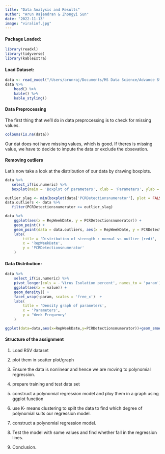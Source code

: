 ```yaml
---
title: "Data Analysis and Results"
author: "Arun Rajendran & Zhongyi Sun"
date: "2022-11-13"
image: "viralinf.jpg"
---
```


#### Package Loaded:

```r
library(readxl)
library(tidyverse)
library(kableExtra)
```

#### Load Dataset:

```r
data <- read_excel("/Users/arunraj/Documents/MS Data Science/Advance Statistical Modeling/Week1-Project/PolynomialRegressionArNa/NinaCode/RSVProject/RSVproject2022/RSV Data for the US.xlsx")
data %>% 
    head() %>% 
    kable() %>% 
    kable_styling()

```

#### Data Preprocessing

The first thing that we'll do in data preprocessing is to check for missing values.

```r
colSums(is.na(data))
```

Our dat does not have missing values, which is good. If theres is missing value, we have to decide to impute the data or exclude the obsevation.

#### Removing outliers

Let's now take a look at the distribution of our data by drawing boxplots.

```r
data %>% 
   select_if(is.numeric) %>% 
   boxplot(main = 'Boxplot of parameters', xlab = 'Parameters', ylab = 'RepWeekDate')
```

```r
outlier_slag <- min(boxplot(data['PCRDetectionsnumerator'], plot = FALSE)$out)
data.outliers <- data %>% 
   filter(PCRDetectionsnumerator >= outlier_slag)
```

```r
data %>% 
    ggplot(aes(x = RepWeekDate, y = PCRDetectionsnumerator)) +
    geom_point() + 
    geom_point(data = data.outliers, aes(x = RepWeekDate, y = PCRDetectionsnumerator), col = 'red') + 
    labs(
        title = 'Distribution of strength : normal vs outlier (red)',
        x = 'RepWeekDate',
        y = 'PCRDetectionsnumerator'
    )
```

#### Data Distribution:

```r
data %>% 
    select_if(is.numeric) %>% 
    pivot_longer(cols = -'Virus Isolation percent', names_to = 'param') %>% 
    ggplot(aes(x = value)) +
    geom_density() +
    facet_wrap(~param, scales = 'free_x')  +
    labs(
        title = 'Density graph of parameters',
        x = 'Parameters',
        y = 'Week Frequency'
    )
```

```r
ggplot(data=data,aes(x=RepWeekDate,y=PCRDetectionsnumerator))+geom_smooth()
```

#### 

#### Structure of the assignment

1.  Load RSV dataset

2.  plot them in scatter plot/graph

3.  Ensure the data is nonlinear and hence we are moving to polynomial regression.

4.  prepare training and test data set

5.  construct a polynomial regression model and ploy them in a graph using ggplot function

6.  use K- means clustering to spilt the data to find which degree of polynomial suits our regression model.

7.  construct a polynomial regression model.

8.  Test the model with some values and find whether fall in the regression lines.

9.  Conclusion.

#### 
